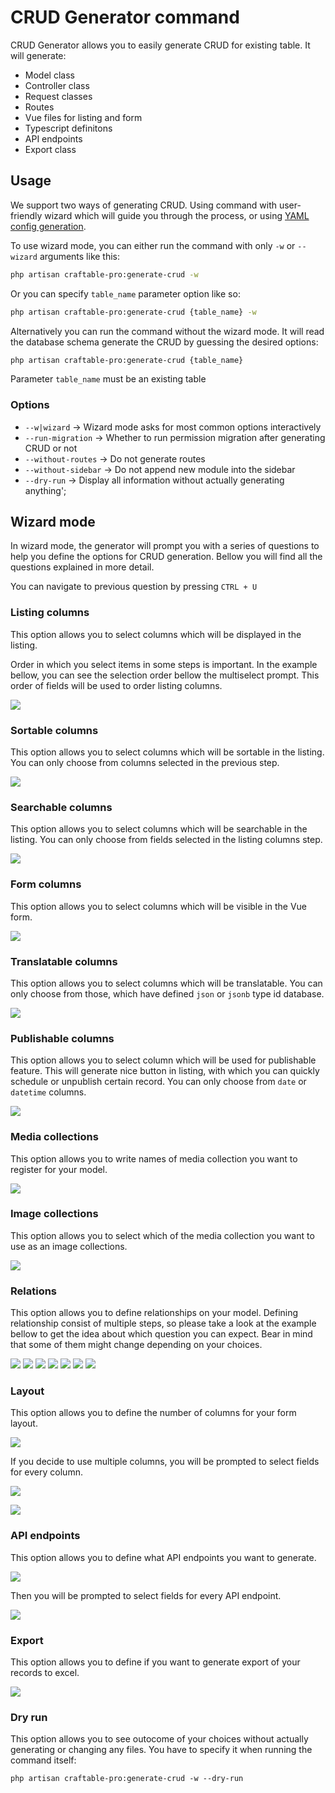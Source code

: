 
# CRUD Generator command

CRUD Generator allows you to easily generate CRUD for existing table. It will generate:

- Model class
- Controller class
- Request classes
- Routes
- Vue files for listing and form
- Typescript definitons
- API endpoints
- Export class

## Usage

We support two ways of generating CRUD. Using command with user-friendly wizard which will guide you through the process, or using [YAML config generation](/v3/basic-features/config-generator).

To use wizard mode, you can either run the command with only `-w` or `--wizard` arguments like this:

```bash copy
php artisan craftable-pro:generate-crud -w
```

Or you can specify `table_name` parameter option like so:

```bash copy
php artisan craftable-pro:generate-crud {table_name} -w
```

Alternatively you can run the command without the wizard mode. It will read the database schema generate the CRUD by guessing the desired options:

```bash copy
php artisan craftable-pro:generate-crud {table_name}
```

<Callout>Parameter `table_name` must be an existing table</Callout>

### Options

- `--w|wizard` -> Wizard mode asks for most common options interactively
- `--run-migration` -> Whether to run permission migration after generating CRUD or not
- `--without-routes` -> Do not generate routes
- `--without-sidebar` -> Do not append new module into the sidebar
- `--dry-run` -> Display all information without actually generating anything';

## Wizard mode

In wizard mode, the generator will prompt you with a series of questions to help you define the options for CRUD generation.
Bellow you will find all the questions explained in more detail.

<Callout>You can navigate to previous question by pressing `CTRL + U`</Callout>

### Listing columns

This option allows you to select columns which will be displayed in the listing.

<Callout>Order in which you select items in some steps is important. In the example bellow, you can see the selection order bellow the multiselect prompt. This order of fields will be used to order listing columns.</Callout>

<img
  src="/images/crud-generator/listing-columns.png"
/>

### Sortable columns

This option allows you to select columns which will be sortable in the listing. You can only choose from columns selected in the previous step.

<img
    src="/images/crud-generator/sortable-columns.png"
/>

### Searchable columns

This option allows you to select columns which will be searchable in the listing. You can only choose from fields selected in the listing columns step.

<img
    src="/images/crud-generator/searchable-columns.png"
/>

### Form columns

This option allows you to select columns which will be visible in the Vue form.

<img
  src="/images/crud-generator/form-columns.png"
/>

### Translatable columns

This option allows you to select columns which will be translatable. You can only choose from those, which have defined `json` or `jsonb` type id database.

<img
  src="/images/crud-generator/translatable-columns.png"
/>

### Publishable columns

This option allows you to select column which will be used for publishable feature. This will generate nice button in listing, with which you can quickly schedule or unpublish certain record. You can only choose from `date` or `datetime` columns.

<img
  src="/images/crud-generator/publishable-columns.png"
/>

### Media collections

This option allows you to write names of media collection you want to register for your model.

<img
  src="/images/crud-generator/media-collections.png"
/>

### Image collections

This option allows you to select which of the media collection you want to use as an image collections.

<img
  src="/images/crud-generator/image-collections.png"
/>

### Relations

This option allows you to define relationships on your model.
Defining relationship consist of multiple steps, so please take a look at the example bellow to get the idea about which question you can expect.
Bear in mind that some of them might change depending on your choices.

<img
    src="/images/crud-generator/relations-add-relation.png"
/>
<img
    src="/images/crud-generator/relations-type.png"
/>
<img
    src="/images/crud-generator/relations-related-model.png"
/>
<img
    src="/images/crud-generator/relations-foreign.png"
/>
<img
    src="/images/crud-generator/relations-referenced.png"
/>
<img
    src="/images/crud-generator/relations-label.png"
/>
<img
    src="/images/crud-generator/relations-add-another.png"
/>

### Layout

This option allows you to define the number of columns for your form layout.

<img
    src="/images/crud-generator/layout.png"
/>

If you decide to use multiple columns, you will be prompted to select fields for every column.

<img
    src="/images/crud-generator/layout-first-column.png"
/>

<img
    src="/images/crud-generator/layout-second-column.png"
/>

### API endpoints

This option allows you to define what API endpoints you want to generate.

<img
    src="/images/crud-generator/api-endpoints.png"
/>

Then you will be prompted to select fields for every API endpoint.

<img
    src="/images/crud-generator/api-index.png"
/>

### Export

This option allows you to define if you want to generate export of your records to excel.

<img
    src="/images/crud-generator/export.png"
/>

### Dry run

This option allows you to see outocome of your choices without actually generating or changing any files. You have to specify it when running the command itself:

```
php artisan craftable-pro:generate-crud -w --dry-run
```
